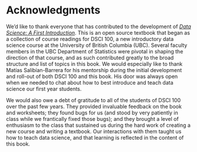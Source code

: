 # Acknowledgments {-}

We'd like to thank everyone that has contributed to the development of 
[*Data Science: A First Introduction*](https://ubc-dsci.github.io/introduction-to-datascience/). 
This is an open source textbook that began as a collection of course readings
for DSCI 100, a new introductory data science course 
at the University of British Columbia (UBC).
Several faculty members in the UBC Department of Statistics 
were pivotal in shaping the direction of that course, 
and as such contributed greatly to the broad structure and 
list of topics in this book. We would especially like to thank Matías
Salibían-Barrera for his mentorship during the initial development and roll-out
of both DSCI 100 and this book. His door was always open when
we needed to chat about how to
best introduce and teach data science our first year students.

We would also owe a debt of gratitude to all of the students of DSCI 100 over the past
few years. They provided invaluable feedback on the book and worksheets; 
they found bugs for us (and stood by very patiently in class while 
we frantically fixed those bugs); and they brought a level of enthusiasm to the class
that sustained us during the hard work of creating a new course and writing a textbook.
Our interactions with them taught us how to teach data science, and that learning
is reflected in the content of this book. 

